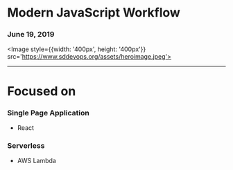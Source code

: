 
# Modern JavaScript Workflow
### June 19, 2019
<Image style={{width: '400px', height: '400px'}} src='https://www.sddevops.org/assets/heroimage.jpeg'></Image>

---

# Focused on

### Single Page Application
  - React
### Serverless
  - AWS Lambda
